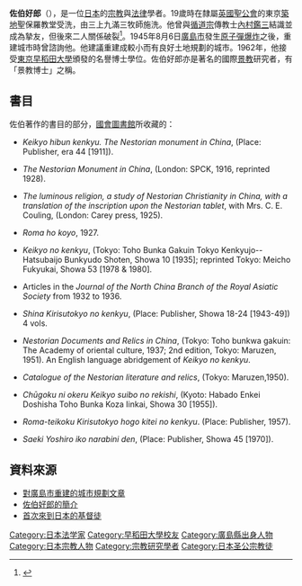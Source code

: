 {{Japanese| japanese =佐伯 好郎| kana =さえき よしろう| romaji =Yoshiro Saeki}}
'''佐伯好郎'''（{{bd|1871年||1965年||Saeki Yoshiro}}），是一位[[日本|日本]]的[[宗教|宗教]]與[[法律|法律]]學者。19歲時在隸屬[[英格蘭教會|英國聖公會]]的東京[[築地|築地]]聖保羅教堂受洗，由三上九滿三牧師施洗。他曾與[[循道宗|循道宗]]傳教士[[內村鑑三|內村鑑三]]結識並成為摯友，但後來二人關係破裂<ref>{{cite web |url=https://www.christiantoday.co.jp/articles/29861/20210817/shin-keikyo-57.htm |title=新・景教のたどった道（５７）景教を日本に紹介した人々（１）佐伯好郎 |author=川口一彦 |date=2021-08-17 |website=christiantoday.co.jp |language=ja |accessdate=2022-04-05 |archive-date=2021-08-17 |archive-url=https://web.archive.org/web/20210817025629/https://www.christiantoday.co.jp/articles/29861/20210817/shin-keikyo-57.htm }}</ref>。1945年8月6日[[廣島市|廣島市]]發生[[廣島市原子彈爆炸|原子彈爆炸]]之後，重建城市時曾諮詢他。他建議重建成較小而有良好土地規劃的城市。1962年，他接受[[東京|東京]][[早稻田大學|早稻田大學]]頒發的名譽博士學位。佐伯好郎亦是著名的國際[[景教|景教]]研究者，有「景教博士」之稱。

== 書目 ==
佐伯著作的書目的部分，[[國會圖書館_(美國)|國會圖書館]]所收藏的：

* ''Keikyo hibun kenkyu. The Nestorian monument in China'', (Place:  Publisher, era 44 [1911]).

* ''The Nestorian Monument in China'', (London:  SPCK, 1916, reprinted 1928).

* ''The luminous religion, a study of Nestorian Christianity in China, with a translation of the inscription upon the Nestorian tablet'', with Mrs. C. E. Couling, (London: Carey press, 1925).

* ''Roma ho koyo'', 1927.
 
* ''Keikyo no kenkyu'', (Tokyo:  Toho Bunka Gakuin Tokyo Kenkyujo-- Hatsubaijo Bunkyudo Shoten, Showa 10 [1935]; reprinted Tokyo:  Meicho Fukyukai, Showa 53 [1978 & 1980]. 
 
* Articles in the ''Journal of the North China Branch of the Royal Asiatic Society'' from 1932 to 1936.

* ''Shina Kirisutokyo no kenkyu'', (Place:  Publisher, Showa 18-24 [1943-49]) 4 vols.

* ''Nestorian Documents and Relics in China'', (Tokyo: Toho bunkwa gakuin: The Academy of oriental culture, 1937; 2nd edition, Tokyo:  Maruzen, 1951).  An English language abridgement of ''Keikyo no kenkyu''.

* ''Catalogue of the Nestorian literature and relics'', (Tokyo:  Maruzen,1950).

* ''Chūgoku ni okeru Keikyo suibo no rekishi'', (Kyoto: Habado Enkei Doshisha Toho Bunka Koza Iinkai, Showa 30 [1955]).

* ''Roma-teikoku Kirisutokyo hogo kitei no kenkyu''. (Place:  Publisher, 1957).

* ''Saeki Yoshiro iko narabini den'', (Place:  Publisher, Showa 45 [1970]).

== 資料來源 ==
{{reflist}}
* [https://web.archive.org/web/20070205144906/http://www.city.hiroshima.jp/kikaku/joho/toukei/History-E/c04.html 對廣島市重建的城市規劃文章]{{en}}
* [http://tom.edisc.jp/hiroshima/saeki_yoshiro.htm 佐伯好郎的簡介]{{dead link|date=2017年11月 |bot=InternetArchiveBot |fix-attempted=yes }}{{ja}}
* [http://godpresencewithin.web.fc2.com/pages/zatsugaku/firstchristian.html 首次來到日本的基督徒]{{Wayback|url=http://godpresencewithin.web.fc2.com/pages/zatsugaku/firstchristian.html |date=20141129210402 }}{{ja}}

{{Authority control}}
{{DEFAULTSORT:Yoshiro, Saeki}}
[[Category:日本法学家|Category:日本法学家]]
[[Category:早稻田大學校友|Category:早稻田大學校友]]
[[Category:廣島縣出身人物|Category:廣島縣出身人物]]
[[Category:日本宗教人物|Category:日本宗教人物]]
[[Category:宗教研究學者|Category:宗教研究學者]]
[[Category:日本圣公宗教徒|Category:日本圣公宗教徒]]